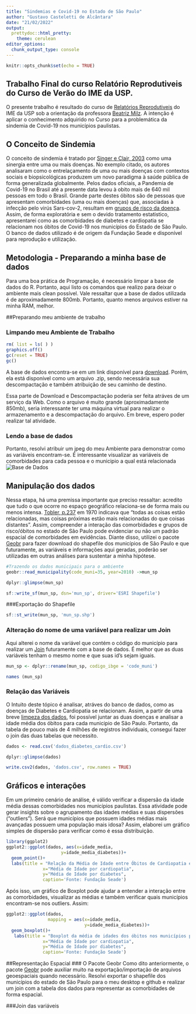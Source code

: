 ```yaml
---
title: "Sindemias e Covid-19 no Estado de São Paulo"
author: "Gustavo Casteletti de Alcântara"
date: "21/02/2022"
output:
  prettydoc::html_pretty:
    theme: cerulean
editor_options: 
  chunk_output_type: console
---
```


```r
knitr::opts_chunk$set(echo = TRUE)
```
## Trabalho Final do curso Relatório Reprodutiveis do Curso de Verão do IME da USP. 

O presente trabalho é resultado do curso de [Relatórios Reprodutiveis](https://beatrizmilz.github.io/2022-curso-de-verao-ime-usp-relatorios/informacoes-gerais.html) do IME da USP sob a orientação da professora [Beatriz Milz](https://beatrizmilz.com/). A intenção é aplicar o conhecimento adquirido no Curso para a problemática da sindemia de Covid-19 nos municípios paulistas.

## O Conceito de Sindemia
O conceito de sindemia é tratado por [Singer e Clair, 2003](https://pubmed.ncbi.nlm.nih.gov/14716917/) como uma sinergia entre uma ou mais doenças. No exemplo citado, os autores analisaram como o entrelaçamento de uma ou mais doenças com contextos sociais e biopsicológicas produzem um novo paradigma à saúde pública de forma generalizada globalmente. 
Pelos dados oficiais, a Pandemia de Covid-19 no Brasil até a presente data levou à obito mais de 640 mil pessoas em todo o Brasil. Grande parte destes óbitos são de pessoas que apresentam comorbidades (uma ou mais doenças) que, associadas à infecção pelo virús Sars-cov-2, resultam em [grupos de risco da doença](https://www.seade.gov.br/covid-19-81-das-vitimas-da-regiao-do-vale-sofriam-de-comorbidades/). Assim, de forma exploratória e sem o devido tratamento estatistico, apresentarei como as comorbidades de diabetes e cardiopatia se relacionam nos óbitos de Covid-19 nos municípios do Estado de São Paulo.
O banco de dados utilizado é de origem da Fundação Seade e disponível para reprodução e utilização.

## Metodologia - Preparando a minha base de dados

Para uma boa prática de Programação, é necessário limpar a base de dados do R. Portanto, aqui listo os comandos que realizo para deixar o ambiente mais clean possível. Vale ressaltar que a base de dados utilizada é de aproximadamente 800mb. Portanto, quanto menos arquivos estiver na minha RAM, melhor.

##Preparando meu ambiente de trabalho

### Limpando meu Ambiente de Trabalho
```r
rm( list = ls( ) ) 
graphics.off()
gc(reset = TRUE)
gc()
```

A base de dados encontra-se em um link disponível para [download](https://raw.githubusercontent.com/seade-R/dados-covid-sp/master/data/casos_obitos_doencas_preexistentes.csv.zip). Porém, ela está disponível como um arquivo .zip, sendo necessária sua descompactação e também atribuição de seu caminho de destino.

Essa parte de Download e Descompactação poderia ser feita atráves de um serviço da Web. Como o arquivo é muito grande (aproximadamente 850mb), seria interessante ter uma máquina virtual para realizar o armazenamento e a descompactação do arquivo. Em breve, espero poder realizar tal atividade.  

### Lendo a base de dados 
Portanto, resolvi atribuir um jpeg do meu Ambiente para demonstrar como as variáveis encontram-se. É interessante visualizar as variáveis de comorbidades para cada pessoa e o municipio a qual está relacionada
![Base de Dados](C:/Users/User/Desktop/Gustavo/Unicamp/Mestrado/curso_github_ime/sindemia_sp/sindemia_sp/img/base_covid.jpg)

## Manipulação dos dados
Nessa etapa, há uma premissa importante que preciso ressaltar: acredito que tudo o que ocorre no espaço geográfico relaciona-se de forma mais ou menos intensa. [Tobler, p.237](https://www.jstor.org/stable/143141?refreqid=excelsior%3Ac529766f408f528030ea904a74d546e7) em 1970 indicava que "todas as coisas estão relacionadas, mas coisas próximas estão mais relacionadas do que coisas distantes". Assim, compreender a interação das comorbidades e grupos de risco/óbitos no estado de São Paulo pode evidenciar ou não um padrão espacial de comorbidades em evidências. 
Diante disso, utilizei o pacote [Geobr](https://github.com/ipeaGIT/geobr) para fazer download do shapefile dos municípios de São Paulo e que futuramente, as variáveis e informações aqui geradas, poderão ser utilizadas em outras análises para sustentar a minha hipótese. 

```r
#Trazendo os dados municipais para o ambiente
geobr::read_municipality(code_muni=35, year=2010) ->mun_sp
```
```r
dplyr::glimpse(mun_sp)
```
```r
sf::write_sf(mun_sp, dsn='mun_sp', driver='ESRI Shapefile')
```

###Exportação do Shapefile
```r
sf::st_write(mun_sp, 'mun_sp.shp')
```

### Alteração do nome de uma variável para realizar um Join
Aqui alterei o nome da variável que contém o código do município para realizar um [Join](https://dplyr.tidyverse.org/reference/mutate-joins.html) futuramente com a base de dados. É melhor que as duas variáveis tenham o mesmo nome e que suas id's sejam iguais. 
```r
mun_sp <- dplyr::rename(mun_sp, codigo_ibge = 'code_muni')

names (mun_sp)
```

### Relação das Variáveis
O Intuito deste tópico é analisar, atráves do banco de dados, como as doenças de Diabetes e Cardiopatia se relacionam. Assim, a partir de uma breve [limpeza dos dados](https://github.com/gustavoalcantara/sindemia/blob/master/limpeza_dados.R), foi possível juntar as duas doenças e analisar a idade média dos óbitos para cada municipio de São Paulo. Portanto, da tabela de pouco mais de 4 milhões de registros individuais, consegui fazer o join das duas tabelas que necessito.   

```r
dados <- read.csv('dados_diabetes_cardio.csv')

dplyr::glimpse(dados)

write.csv2(dados, 'dados.csv', row.names = TRUE)
```
## Gráficos e interações
Em um primeiro cenário de análise, é válido verificar a dispersão da idade média dessas comorbidades nos municípios paulistas. Essa atividade pode gerar insights sobre o agrupamento das idades médias e suas dispersões ("outliers"). 
Será que municípios que possuem idades médias mais avançadas possuem uma população mais idosa? 
Assim, elaborei um gráfico simples de dispersão para verificar como é essa distribuição. 
```r
library(ggplot2)
ggplot2::ggplot(dados, aes(x=idade_media,
                     y=idade_media_diabetes))+
  geom_point()+
  labs(title = "Relação da Média de Idade entre Óbitos de Cardiopatia e Diabetes nos municípios paulistas",
              x="Média de Idade por cardiopatia",
              y="Média de Idade por diabetes", 
              caption='Fonte: Fundação Seade')
```

Após isso, um gráfico de Boxplot pode ajudar a entender a interação entre as comorbidades, visualizar as médias e também verificar quais municípios encontram-se nos outliers. Assim:
```r
ggplot2::ggplot(dados, 
                mapping = aes(x=idade_media,
                              y=idade_media_diabetes))+
  geom_boxplot()+
   labs(title = "Boxplot da média de idades dos óbitos nos municípios paulistas por comorbidades",
              x="Média de Idade por cardiopatia",
              y="Média de Idade por diabetes", 
              caption='Fonte: Fundação Seade')
```

##Representação Espacial
### O Pacote Geobr
Como dito anteriormente, o pacote [Geobr](https://github.com/ipeaGIT/geobr) pode auxiliar muito na exportação/importação de arquivos geoespaciais quando necessário. Resolvi exportar o shapefile dos municípios do estado de São Paulo para o meu desktop e github e realizar um join com a tabela dos dados para representar as comorbidades de forma espacial.

###Join das variáveis



























